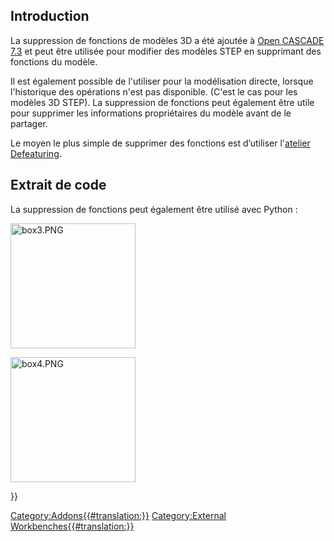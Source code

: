 <languages/>

<span id="Introduction"></span>
== Introduction ==

La suppression de fonctions de modèles 3D a été ajoutée à [https://dev.opencascade.org/index.php?q=node/1211 Open CASCADE 7.3] et peut être utilisée pour modifier des modèles STEP en supprimant des fonctions du modèle.

Il est également possible de l'utiliser pour la modélisation directe, lorsque l'historique des opérations n'est pas disponible. (C'est le cas pour les modèles 3D STEP). La suppression de fonctions peut également être utile pour supprimer les informations propriétaires du modèle avant de le partager.

Le moyen le plus simple de supprimer des fonctions est d’utiliser l'[[Defeaturing_Workbench/fr|atelier Defeaturing]].

<span id="Code_snippet"></span>
== Extrait de code ==

La suppression de fonctions peut également être utilisé avec Python :

{{Code|code=
box = Part.makeBox(10,10,10)
box2 = Part.makeBox(5,5,5,FreeCAD.Vector(5,5,0))
box3 = box.cut(box2)
Part.show(box3)
faces = App.ActiveDocument.ActiveObject.Shape.Faces[6:] #the faces of box3 that are part of the corner pocket
box4 = App.ActiveDocument.ActiveObject.Shape.defeaturing(faces) #defeature the shape
Part.show(box4) #show defeatured shape
}}

[[File:box3.PNG|200px]]
{{Caption|Forme Box3 utilisée dans le code Python, avant la suppression d'une fonction}}

[[File:box4.PNG|200px]]
{{Caption|Forme Box4 utilisée dans le code Python, après la suppression de la fonction}}


{{Userdocnavi{{#translation:}}}}
[[Category:Addons{{#translation:}}]]
[[Category:External Workbenches{{#translation:}}]]